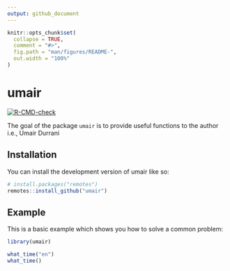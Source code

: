 ```yaml
---
output: github_document
---
```


<!-- README.md is generated from README.Rmd. Please edit that file -->

```r
knitr::opts_chunk$set(
  collapse = TRUE,
  comment = "#>",
  fig.path = "man/figures/README-",
  out.width = "100%"
)
```

# umair

<!-- badges: start -->
[![R-CMD-check](https://github.com/durraniu/umair/workflows/R-CMD-check/badge.svg)](https://github.com/durraniu/umair/actions)
<!-- badges: end -->

The goal of the package `umair` is to provide useful functions to the author i.e., Umair Durrani

## Installation

You can install the development version of umair like so:

``` r
# install.packages("remotes")
remotes::install_github("umair")
```

## Example

This is a basic example which shows you how to solve a common problem:

```r
library(umair)

what_time("en")
what_time()
```

